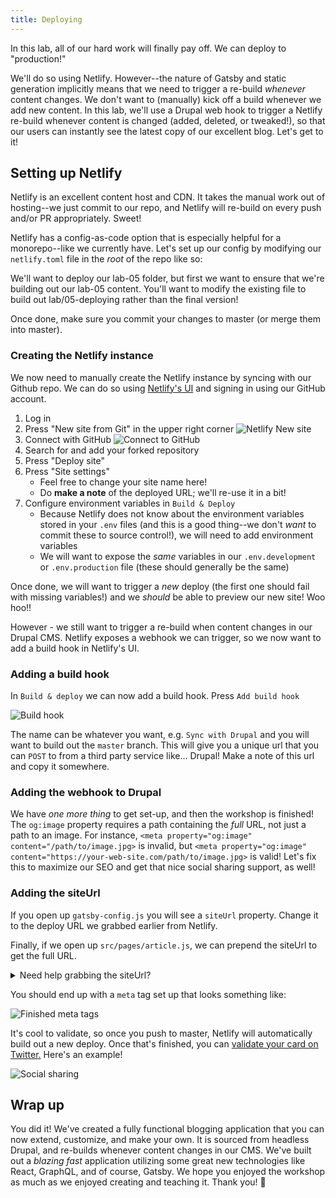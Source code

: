 ```yaml
---
title: Deploying
---
```


In this lab, all of our hard work will finally pay off. We can deploy to "production!"

We'll do so using Netlify. However--the nature of Gatsby and static generation implicitly means that we need to trigger a re-build _whenever_ content changes. We don't want to (manually) kick off a build whenever we add new content. In this lab, we'll use a Drupal web hook to trigger a Netlify re-build whenever content is changed (added, deleted, or tweaked!), so that our users can instantly see the latest copy of our excellent blog. Let's get to it!

## Setting up Netlify

Netlify is an excellent content host and CDN. It takes the manual work out of hosting--we just commit to our repo, and Netlify will re-build on every push and/or PR appropriately. Sweet!

Netlify has a config-as-code option that is especially helpful for a monorepo--like we currently have. Let's set up our config by modifying our `netlify.toml` file in the _root_ of the repo like so:

We'll want to deploy our lab-05 folder, but first we want to ensure that we're building out our lab-05 content. You'll want to modify the existing file to build out lab/05-deploying rather than the final version!

Once done, make sure you commit your changes to master (or merge them into master).

### Creating the Netlify instance

We now need to manually create the Netlify instance by syncing with our Github repo. We can do so using [Netlify's UI](https://netlify.com) and signing in using our GitHub account.

1. Log in
1. Press "New site from Git" in the upper right corner
   ![Netlify New site](../images/netlify/new-site-from-git.png)
1. Connect with GitHub
   ![Connect to GitHub](../images/netlify/connect-to-github.png)
1. Search for and add your forked repository
1. Press "Deploy site"
1. Press "Site settings"
   - Feel free to change your site name here!
   - Do **make a note** of the deployed URL; we'll re-use it in a bit!
1. Configure environment variables in `Build & Deploy`
   - Because Netlify does not know about the environment variables stored in your `.env` files (and this is a good thing--we don't _want_ to commit these to source control!), we will need to add environment variables
   - We will want to expose the _same_ variables in our `.env.development` or `.env.production` file (these should generally be the same)

Once done, we will want to trigger a _new_ deploy (the first one should fail with missing variables!) and we _should_ be able to preview our new site! Woo hoo!!

However - we still want to trigger a re-build when content changes in our Drupal CMS. Netlify exposes a webhook we can trigger, so we now want to add a build hook in Netlify's UI.

### Adding a build hook

In `Build & deploy` we can now add a build hook. Press `Add build hook`

![Build hook](../images/netlify/build-hook.png)

The name can be whatever you want, e.g. `Sync with Drupal` and you will want to build out the `master` branch. This will give you a unique url that you can `POST` to from a third party service like... Drupal! Make a note of this url and copy it somewhere.

### Adding the webhook to Drupal

<!-- TODO: Jesus -->

We have _one more thing_ to get set-up, and then the workshop is finished! The `og:image` property requires a path containing the _full_ URL, not just a path to an image. For instance, `<meta property="og:image" content="/path/to/image.jpg>` is invalid, but `<meta property="og:image" content="https://your-web-site.com/path/to/image.jpg>` is valid! Let's fix this to maximize our SEO and get that nice social sharing support, as well!

### Adding the siteUrl

If you open up `gatsby-config.js` you will see a `siteUrl` property. Change it to the deploy URL we grabbed earlier from Netlify.

Finally, if we open up `src/pages/article.js`, we can prepend the siteUrl to get the full URL.

<details>
  <summary>Need help grabbing the siteUrl?</summary>

```graphql
{
  site {
    siteMetadata {
      siteUrl # use this in the existing GraphQL query
    }
  }
}
```

</details>

You should end up with a `meta` tag set up that looks something like:

![Finished meta tags](../images/meta-tags-finished.png)

It's cool to validate, so once you push to master, Netlify will automatically build out a new deploy. Once that's finished, you can [validate your card on Twitter.](https://cards-dev.twitter.com/validator) Here's an example!

![Social sharing](../images/social-sharing.png)

## Wrap up

You did it! We've created a fully functional blogging application that you can now extend, customize, and make your own. It is sourced from headless Drupal, and re-builds whenever content changes in our CMS. We've built out a _blazing fast_ application utilizing some great new technologies like React, GraphQL, and of course, Gatsby. We hope you enjoyed the workshop as much as we enjoyed creating and teaching it. Thank you! 💜
